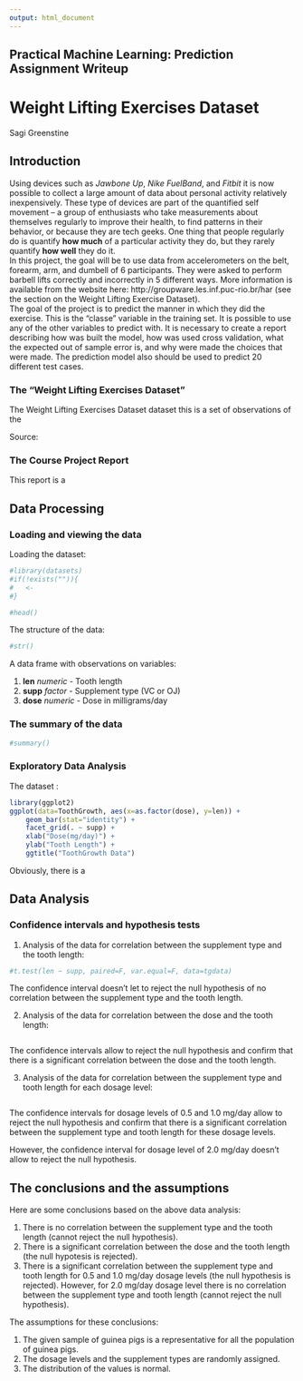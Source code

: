 ```yaml
---
output: html_document
---
```


## Practical Machine Learning: Prediction Assignment Writeup

# Weight Lifting Exercises Dataset

Sagi Greenstine

## Introduction

Using devices such as *Jawbone Up*, *Nike FuelBand*, and *Fitbit* it is now possible to collect a large amount of data about personal activity relatively inexpensively. These type of devices are part of the quantified self movement – a group of enthusiasts who take measurements about themselves regularly to improve their health, to find patterns in their behavior, or because they are tech geeks. One thing that people regularly do is quantify **how much** of a particular activity they do, but they rarely quantify **how well** they do it.  
In this project, the goal will be to use data from accelerometers on the belt, forearm, arm, and dumbell of 6 participants. They were asked to perform barbell lifts correctly and incorrectly in 5 different ways. More information is available from the website here: http://groupware.les.inf.puc-rio.br/har (see the section on the Weight Lifting Exercise Dataset).  
The goal of the project is to predict the manner in which they did the exercise. This is the "classe" variable in the training set. It is possible to use any of the other variables to predict with. It is necessary to create a report describing how was built the model, how was used cross validation, what the expected out of sample error is, and why were made the choices that were made. The prediction model also should be used to predict 20 different test cases. 
   
### The "Weight Lifting Exercises Dataset"

The Weight Lifting Exercises Dataset dataset this is a set of observations of the 



Source: 

### The Course Project Report

This report is a  

## Data Processing

### Loading and viewing the data

Loading the dataset:

```r
#library(datasets)
#if(!exists("")){
#   <- 
#}
```

```r
#head()
```

The structure of the data:

```r
#str()
```

A data frame with  observations on  variables:

1. **len**      *numeric*       - Tooth length  
2. **supp**     *factor*        - Supplement type (VC or OJ)  
3. **dose**	    *numeric*       - Dose in milligrams/day  

### The summary of the data

```r
#summary()
```

### Exploratory Data Analysis 

The  dataset :

```r
library(ggplot2)
ggplot(data=ToothGrowth, aes(x=as.factor(dose), y=len)) +
    geom_bar(stat="identity") +
    facet_grid(. ~ supp) +
    xlab("Dose(mg/day)") +
    ylab("Tooth Length") +
    ggtitle("ToothGrowth Data")        
```

Obviously, there is a 

## Data Analysis

### Confidence intervals and hypothesis tests

1. Analysis of the data for correlation between the supplement type and the tooth length:

```r
#t.test(len ~ supp, paired=F, var.equal=F, data=tgdata)
```

The confidence interval doesn't let to reject the null hypothesis of no correlation between the supplement type and the tooth length.

2. Analysis of the data for correlation between the dose and the tooth length:

```r

```

The confidence intervals allow to reject the null hypothesis and confirm that there is a significant correlation between the dose and the tooth length.

3. Analysis of the data for correlation between the supplement type and tooth length for each dosage level:

```r

```

The confidence intervals for dosage levels of 0.5 and 1.0 mg/day allow to reject the null hypothesis and confirm that there is a significant correlation between the supplement type and tooth length for these dosage levels.

However, the confidence interval for dosage level of 2.0 mg/day doesn't allow to reject the null hypothesis.

## The conclusions and the assumptions

Here are some conclusions based on the above data analysis:

1. There is no correlation between the supplement type and the tooth length (cannot reject the null hypothesis).
2. There is a significant correlation between the dose and the tooth length (the null hypotesis is rejected).
3. There is a significant correlation between the supplement type and tooth length for 0.5 and 1.0 mg/day dosage levels (the null hypothesis is rejected).    However, for 2.0 mg/day dosage level there is no correlation between the supplement type and tooth length (cannot reject the null hypothesis).

The assumptions for these conclusions:

1. The given sample of guinea pigs is a representative for all the population of guinea pigs.
2. The dosage levels and the supplement types are randomly assigned.
3. The distribution of the values is normal.
